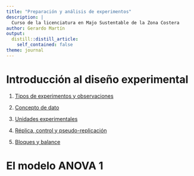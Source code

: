 ```yaml
---
title: "Preparación y análisis de experimentos"
description: |
  Curso de la licenciatura en Majo Sustentable de la Zona Costera
author: Gerardo Martín
output:
  distill::distill_article:
    self_contained: false
theme: journal
---
```


# Introducción al diseño experimental

1. [Tipos de experimentos y observaciones](Tipo-exper-observ.html)

2. [Concepto de dato](Concepto-dato.html)

3. [Unidades experimentales](Unidad-exper.html)

4. [Réplica, control y pseudo-replicación](Replica-control.html)

5. [Bloques y balance](Bloques-balance.html)

# El modelo ANOVA 1

